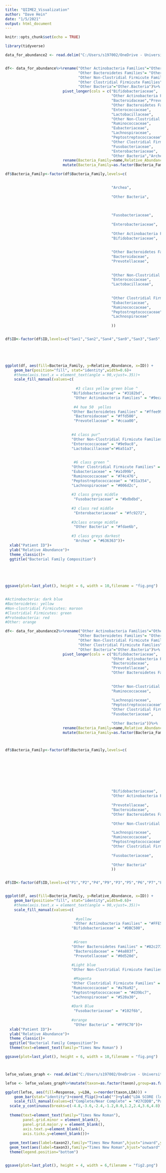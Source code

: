 ```yaml
---
title: "QIIME2_Visualization"
author: "Dave Hein"
date: "1/5/2021"
output: html_document
---
```


```r
knitr::opts_chunk$set(echo = TRUE)

library(tidyverse)
```


```r
data_for_abundance2 <- read.delim("C:/Users/s197002/OneDrive - University of Texas Southwestern/poop/First Round Poo Data/QIIME2/data_for_abundance_2.txt")


df<- data_for_abundance%>%rename("Other Actinobacteria Families"="Other.Actinobacteria",
                                 "Other Bacteroidetes Families"= "Other.Bacteroidetes",
                                 "Other Non-Clostridial Firmicute Families"="Other.Non.Clostridial.Firmicutes",
                                 "Other Clostridial Firmicute Families"="Other.Clostridia",
                                 "Other Bacteria"="Other.Bacteria")%>%
                          pivot_longer(cols = c("Bifidobacteriaceae",
                                                "Other Actinobacteria Families",
                                                "Bacteroidaceae","Prevotellaceae",
                                                "Other Bacteroidetes Families",
                                                "Enterococcaceae",
                                                "Lactobacillaceae",
                                                "Other Non-Clostridial Firmicute Families",
                                                "Ruminococcaceae",
                                                "Eubacteriaceae",
                                                "Lachnospiraceae",
                                                "Peptostreptococcaceae",
                                                "Other Clostridial Firmicute Families",
                                                "Fusobacteriaceae",
                                                "Enterobacteriaceae",
                                                "Other Bacteria","Archea"))%>% 
                          rename(Bacteria_Family=name,Relative_Abundance=value)%>%
                          mutate(Bacteria_Family=as.factor(Bacteria_Family))

df$Bacteria_Family<-factor(df$Bacteria_Family,levels=c(

                                                
                                                "Archea",
                                                
                                                "Other Bacteria",
                                                
                                                
                                                
                                                "Fusobacteriaceae",
                                                
                                                "Enterobacteriaceae",
                                                
                                                "Other Actinobacteria Families",
                                                "Bifidobacteriaceae",
                                                
                                                
                                                "Other Bacteroidetes Families",
                                                "Bacteroidaceae",
                                                "Prevotellaceae",
                                                
                                                
                                                "Other Non-Clostridial Firmicute Families",
                                                "Enterococcaceae",
                                                "Lactobacillaceae",
                                                
                                                
                                                "Other Clostridial Firmicute Families",
                                                "Eubacteriaceae",
                                                "Ruminococcaceae",
                                                "Peptostreptococcaceae",
                                                "Lachnospiraceae"
                                                
                                                ))


df$ID<-factor(df$ID,levels=c("San1","San2","San4","San9","San3","San5","San6","San7","San11","San12","San14"))
                                        




ggplot(df, aes(fill=Bacteria_Family, y=Relative_Abundance, x=ID)) + 
    geom_bar(position="fill", stat="identity",width=0.6)+
    #theme(axis.text.x = element_text(angle = 90,vjust=.35))+
    scale_fill_manual(values=c(
                                
                                #3 class yellow green blue ^
                              "Bifidobacteriaceae" = "#3182bd",
                               "Other Actinobacteria Families" = "#9ecae1",
                              
                               #4 hue 50  yellos
                              "Other Bacteroidetes Families" = "#ffee99",
                               "Bacteroidaceae" = "#ffd500",
                               "Prevotellaceae" = "#ccaa00",
                               
                               
                              #4 class pur^
                              "Other Non-Clostridial Firmicute Families" = "#cbc9e2",
                              "Enterococcaceae" = "#9e9ac8",
                              "Lactobacillaceae"="#6a51a3",
                              
                              
                               #6 class green ^
                              "Other Clostridial Firmicute Families" = "#c7e9c0",
                              "Eubacteriaceae" = "#a1d99b",
                              "Ruminococcaceae" = "#74c476",
                              "Peptostreptococcaceae" = "#31a354",
                              "Lachnospiraceae" = "#006d2c",
                               
                              #3 class greys middle
                               "Fusobacteriaceae" = "#bdbdbd",
                               
                              #3 class red middle
                               "Enterobacteriaceae" = "#fc9272",
                               
                              #3class orange middle
                               "Other Bacteria" = "#fdae6b",
                               
                              #3 class greys darkest
                               "Archea" = "#636363"))+
  xlab("Patient ID")+
  ylab("Relative Abundance")+
  theme_classic()+
  ggtitle("Bacterial Family Composition")
  

    


ggsave(plot=last_plot(), height = 6, width = 10,filename = "fig.png")


#Actinobacteria: dark blue
#Bacteroidetes: yellow
#Non-clostridial Firmicutes: maroon
#Clostridial Firmicutes: green
#Proteobacteria: red
#Other: orange
```


```r

df<- data_for_abundance2%>%rename("Other Actinobacteria Families"="Other.Actinobacteria",
                                 "Other Bacteroidetes Families"= "Other.Bacteroidetes",
                                 "Other Non-Clostridial Firmicute Families"="Other.Non.Clostridial.Firmicutes",
                                 "Other Clostridial Firmicute Families"="Other.Clostridia",
                                 "Other Bacteria"="Other.Bacteria")%>%
                          pivot_longer(cols = c("Bifidobacteriaceae",
                                                "Other Actinobacteria Families",
                                                "Bacteroidaceae",
                                                "Prevotellaceae",
                                                "Other Bacteroidetes Families",
                                                
                                                
                                                "Other Non-Clostridial Firmicute Families",
                                                "Ruminococcaceae",
                                                
                                                "Lachnospiraceae",
                                                "Peptostreptococcaceae",
                                                "Other Clostridial Firmicute Families",
                                                "Fusobacteriaceae",
                                                
                                                "Other Bacteria"))%>% 
                          rename(Bacteria_Family=name,Relative_Abundance=value)%>%
                          mutate(Bacteria_Family=as.factor(Bacteria_Family))



df$Bacteria_Family<-factor(df$Bacteria_Family,levels=c(

                                                
                                                
                                                
                                                
                                            
                                                
                                                
                                                "Bifidobacteriaceae",
                                                "Other Actinobacteria Families",
                                                
                                                "Prevotellaceae",
                                                "Bacteroidaceae",
                                                "Other Bacteroidetes Families",
                                                
                                                "Other Non-Clostridial Firmicute Families",

                                                "Lachnospiraceae",
                                                "Ruminococcaceae",
                                                "Peptostreptococcaceae",
                                                "Other Clostridial Firmicute Families",
                                          
                                                "Fusobacteriaceae",
                                                
                                                "Other Bacteria"
                                                ))


df$ID<-factor(df$ID,levels=c("P1","P2","P4","P9","P3","P5","P6","P7","P11","P12","P14"))


ggplot(df, aes(fill=Bacteria_Family, y=Relative_Abundance, x=ID)) + 
    geom_bar(position="fill", stat="identity",width=0.6)+
    #theme(axis.text.x = element_text(angle = 90,vjust=.35))+
    scale_fill_manual(values=c(
                                
                                #yellow
                               "Other Actinobacteria Families" = "#FFE500",
                              "Bifidobacteriaceae" = "#DBC500",
                               
                              
                               #Green
                              "Other Bacteroidetes Families" = "#82c273",
                               "Bacteroidaceae" = "#4a883f",
                               "Prevotellaceae" = "#0d520d",
                               
                              #Light blue 
                              "Other Non-Clostridial Firmicute Families" = "#A2B5FF",

                               #Magenta 
                              "Other Clostridial Firmicute Families" = "#ffcfff",
                              "Ruminococcaceae" = "#a76a92",
                              "Peptostreptococcaceae" = "#d39bc7",
                              "Lachnospiraceae" = "#520a30",
                               
                              #Dark Blue
                               "Fusobacteriaceae" = "#102f6b",
                               
                              #orange
                               "Other Bacteria" = "#FF9C70"))+
  xlab("Patient ID")+
  ylab("Relative Abundance")+
  theme_classic()+
  ggtitle("Bacterial Family Composition")+
  theme(text=element_text(family="Times New Roman") )

ggsave(plot=last_plot(), height = 6, width = 10,filename = "fig.png")




```



```r

lefse_values_graph <- read.delim("C:/Users/s197002/OneDrive - University of Texas Southwestern/poop/First Round Poo Data/QIIME2/lefse_graph_values.txt")

lefse <- lefse_values_graph%>%mutate(taxon=as.factor(taxon),group=as.factor(group))%>%rename(Response=group)

ggplot(lefse, aes(fill=Response, y=LDA, x=reorder(taxon,LDA))) + 
    geom_bar(stat="identity")+coord_flip()+xlab("")+ylab("LDA SCORE (log 10)")+
    scale_fill_manual(values=c("Complete/Near Complete" = "#27CDDB","Partial" = "#A268D1")) +
  scale_y_continuous(breaks=c(-4.8,-3.6,-2.4,-1.2,0.0,1.2,2.4,3.6,4.8))+theme_bw()+ 
  
  theme(text=element_text(family="Times New Roman"),
        panel.grid.minor = element_blank(),
        panel.grid.major.y = element_blank(),
        axis.text.y=element_blank(),
        axis.ticks.y=element_blank())+
  
  geom_text(aes(label=taxon2),family="Times New Roman",hjust="inward",y=.05)+
  geom_text(aes(label=taxon3),family="Times New Roman",hjust="outward",y=-.05)+
  theme(legend.position="bottom")


ggsave(plot=last_plot(), height = 4, width = 6,filename = "fig2.png")

```










